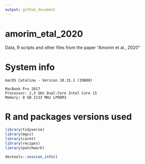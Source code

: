 ```yaml
---
output: github_document
---
```


# amorim_etal_2020
Data, R scripts and other files from the paper "Amorim et al., 2020"

# System info

```
macOS Catalina - Version 10.15.1 (19B88)

MacBook Pro 2017
Processor: 2,3 GHz Dual-Core Intel Core i5
Memory: 8 GB 2133 MHz LPDDR3
```

# R and packages versions used

```r
library(tidyverse)
library(mgcv)
library(caret)
library(recipes)
library(patchwork)
```

```r
devtools::session_info()
```

